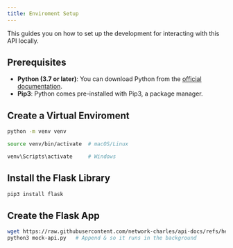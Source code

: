 ```yaml
---
title: Enviroment Setup
---
```


This guides you on how to set up the development for interacting with this API
locally.

## Prerequisites

- **Python (3.7 or later)**: You can download Python from the [official documentation](https://www.python.org/downloads/).
- **Pip3**: Python comes pre-installed with Pip3, a package manager.

## Create a Virtual Enviroment

```bash
python -m venv venv

source venv/bin/activate  # macOS/Linux

venv\Scripts\activate     # Windows
```

## Install the Flask Library

```python
pip3 install flask
```

## Create the Flask App

```bash
wget https://raw.githubusercontent.com/network-charles/api-docs/refs/heads/main/src/content/docs/getting-started/mock-api.py
python3 mock-api.py   # Append & so it runs in the background
```
